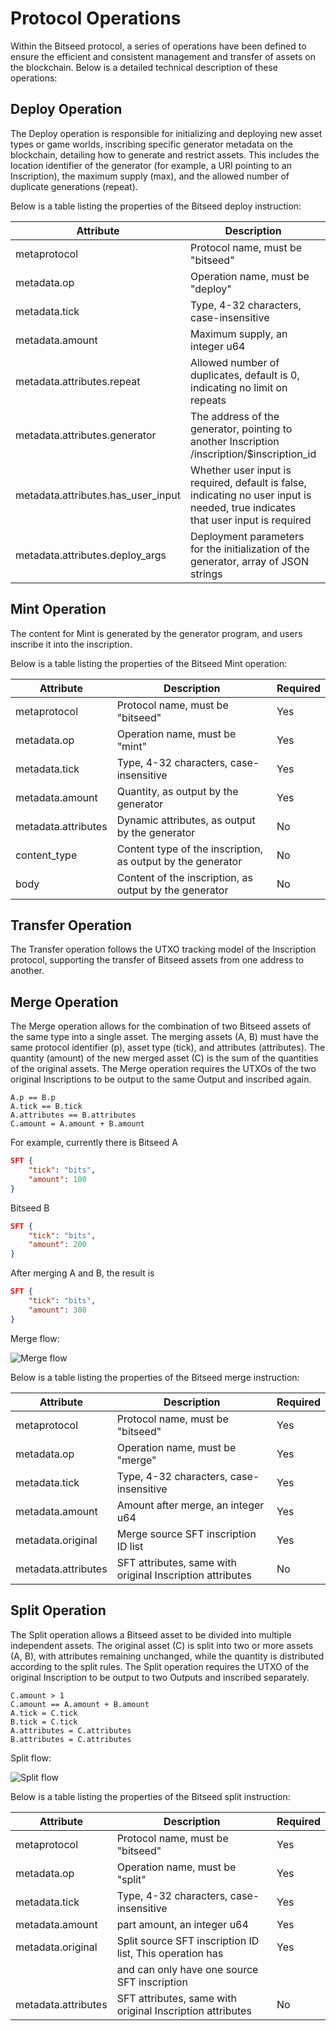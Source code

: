 # Protocol Operations

Within the Bitseed protocol, a series of operations have been defined to ensure the efficient and consistent management and transfer of assets on the blockchain. Below is a detailed technical description of these operations:

## Deploy Operation

The Deploy operation is responsible for initializing and deploying new asset types or game worlds, inscribing specific generator metadata on the blockchain, detailing how to generate and restrict assets. This includes the location identifier of the generator (for example, a URI pointing to an Inscription), the maximum supply (max), and the allowed number of duplicate generations (repeat).

Below is a table listing the properties of the Bitseed deploy instruction:

| Attribute                          | Description                                                       | Required |
| ---------------------------------- | ----------------------------------------------------------------- | -------- |
| metaprotocol                       | Protocol name, must be "bitseed"                                  | Yes      |
| metadata.op                        | Operation name, must be "deploy"                                  | Yes      |
| metadata.tick                      | Type, 4-32 characters, case-insensitive                           | Yes      |
| metadata.amount                    | Maximum supply, an integer u64                                    | Yes      |
| metadata.attributes.repeat         | Allowed number of duplicates, default is 0, indicating no limit on repeats | No       |
| metadata.attributes.generator      | The address of the generator, pointing to another Inscription /inscription/$inscription_id | Yes      |
| metadata.attributes.has_user_input | Whether user input is required, default is false, indicating no user input is needed, true indicates that user input is required | No       |
| metadata.attributes.deploy_args    | Deployment parameters for the initialization of the generator, array of JSON strings | No       |

## Mint Operation

The content for Mint is generated by the generator program, and users inscribe it into the inscription.

Below is a table listing the properties of the Bitseed Mint operation:

| Attribute                          | Description                                                    | Required |
| ---------------------------------- | -------------------------------------------------------------- | -------- |
| metaprotocol                       | Protocol name, must be "bitseed"                               | Yes      |
| metadata.op                        | Operation name, must be "mint"                                 | Yes      |
| metadata.tick                      | Type, 4-32 characters, case-insensitive                        | Yes      |
| metadata.amount                    | Quantity, as output by the generator                           | Yes      |
| metadata.attributes                | Dynamic attributes, as output by the generator                 | No       |
| content_type                       | Content type of the inscription, as output by the generator    | No       |
| body                               | Content of the inscription, as output by the generator         | No       |

## Transfer Operation

The Transfer operation follows the UTXO tracking model of the Inscription protocol, supporting the transfer of Bitseed assets from one address to another.
   
## Merge Operation

The Merge operation allows for the combination of two Bitseed assets of the same type into a single asset. The merging assets (A, B) must have the same protocol identifier (p), asset type (tick), and attributes (attributes). The quantity (amount) of the new merged asset (C) is the sum of the quantities of the original assets.
The Merge operation requires the UTXOs of the two original Inscriptions to be output to the same Output and inscribed again.

```text
A.p == B.p
A.tick == B.tick
A.attributes == B.attributes
C.amount = A.amount + B.amount
```

For example, currently there is Bitseed A 
```json
SFT {
    "tick": "bits",
    "amount": 100
}
```

Bitseed B

```json
SFT {
    "tick": "bits",
    "amount": 200
}
```

After merging A and B, the result is

```json
SFT {
    "tick": "bits",
    "amount": 300
}
```

Merge flow:

![Merge flow](/images/bitseed_merge_flow.png "Merge flow")


Below is a table listing the properties of the Bitseed merge instruction:

| Attribute                          | Description                                                       | Required |
| ---------------------------------- | ----------------------------------------------------------------- | -------- |
| metaprotocol                       | Protocol name, must be "bitseed"                                  | Yes      |
| metadata.op                        | Operation name, must be "merge"                                   | Yes      |
| metadata.tick                      | Type, 4-32 characters, case-insensitive                           | Yes      |
| metadata.amount                    | Amount after merge, an integer u64                                | Yes      |
| metadata.original                  | Merge source SFT inscription ID list                              | Yes      |
| metadata.attributes                | SFT attributes, same with original Inscription attributes         | No       |

## Split Operation

The Split operation allows a Bitseed asset to be divided into multiple independent assets. The original asset (C) is split into two or more assets (A, B), with attributes remaining unchanged, while the quantity is distributed according to the split rules.
The Split operation requires the UTXO of the original Inscription to be output to two Outputs and inscribed separately.

```text
C.amount > 1
C.amount == A.amount + B.amount
A.tick = C.tick
B.tick = C.tick
A.attributes = C.attributes
B.attributes = C.attributes
```

Split flow:

![Split flow](/images/bitseed_split_flow.png "Split flow")

Below is a table listing the properties of the Bitseed split instruction:

| Attribute                          | Description                                                       | Required |
| ---------------------------------- | ----------------------------------------------------------------- | -------- |
| metaprotocol                       | Protocol name, must be "bitseed"                                  | Yes      |
| metadata.op                        | Operation name, must be "split"                                   | Yes      |
| metadata.tick                      | Type, 4-32 characters, case-insensitive                           | Yes      |
| metadata.amount                    | part amount, an integer u64                                       | Yes      |
| metadata.original                  | Split source SFT inscription ID list, This operation has          | Yes      |
|                                    | and can only have one source SFT inscription                      |          |
| metadata.attributes                | SFT attributes, same with original Inscription attributes         | No       |
